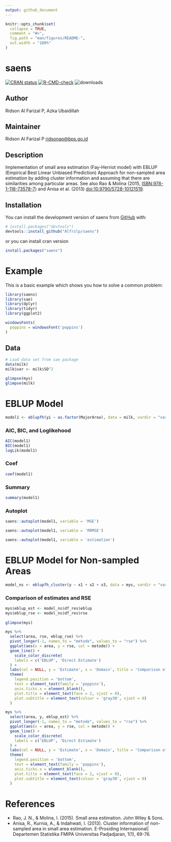 ```yaml
---
output: github_document
---
```


```r
knitr::opts_chunk$set(
  collapse = TRUE,
  comment = "#>",
  fig.path = "man/figures/README-",
  out.width = "100%"
)
```

# saens

<!-- badges: start -->

[![CRAN status](https://www.r-pkg.org/badges/version/saens)](https://CRAN.R-project.org/package=saens) [![R-CMD-check](https://github.com/Alfrzlp/sae-ns/actions/workflows/R-CMD-check.yaml/badge.svg)](https://github.com/Alfrzlp/sae-ns/actions/workflows/R-CMD-check.yaml) ![downloads](https://cranlogs.r-pkg.org/badges/grand-total/saens)

<!-- badges: end -->

## Author

Ridson Al Farizal P, Azka Ubaidillah

## Maintainer

Ridson Al Farizal P [ridsonap\@bps.go.id](mailto:ridsonap@bps.go.id)

## Description

Implementation of small area estimation (Fay-Herriot model) with EBLUP (Empirical Best Linear Unbiased Prediction) Approach for non-sampled area estimation by adding cluster information and assuming that there are similarities among particular areas. See also Rao & Molina (2015, <ISBN:978-1-118-73578-7>) and Anisa et al. (2013) <doi:10.9790/5728-10121519>.

## Installation

You can install the development version of saens from [GitHub](https://github.com/) with:

```r
# install.packages("devtools")
devtools::install_github("Alfrzlp/saens")
```

or you can install cran version

```r
install.packages("saens")
```

# Example

This is a basic example which shows you how to solve a common problem:

```r
library(saens)
library(sae)
library(dplyr)
library(tidyr)
library(ggplot2)

windowsFonts(
  poppins = windowsFont('poppins')
)
```

## Data

```r
# Load data set from sae package
data(milk)  
milk$var <- milk$SD^2

glimpse(mys)
glimpse(milk)
```

# EBLUP Model

```r
model1 <- eblupfh(yi ~ as.factor(MajorArea), data = milk, vardir = "var")
```

### AIC, BIC, and Loglikehood

```r
AIC(model1)
BIC(model1)
logLik(model1)
```

### Coef

```r
coef(model1)
```

### Summary

```r
summary(model1)
```

### Autoplot

```r
saens::autoplot(model1, variable = 'MSE')
```

```r
saens::autoplot(model1, variable = 'RRMSE')
```

```r
saens::autoplot(model1, variable = 'estimation')
```

# EBLUP Model for Non-sampled Areas

```r
model_ns <- eblupfh_cluster(y ~ x1 + x2 + x3, data = mys, vardir = "var", cluster = "clust")
```

### Comparison of estimates and RSE

```r
mys$eblup_est <- model_ns$df_res$eblup
mys$eblup_rse <- model_ns$df_res$rse
  
glimpse(mys)
```

```r
mys %>% 
  select(area, rse, eblup_rse) %>% 
  pivot_longer(-1, names_to = "metode", values_to = "rse") %>%
  ggplot(aes(x = area, y = rse, col = metode)) +
  geom_line() +
    scale_color_discrete(
    labels = c('EBLUP', 'Direct Estimate')
  ) +
  labs(col = NULL, y = 'Estimate', x = 'Domain', title = 'Comparison of RSE') +
  theme(
    legend.position = 'bottom',
    text = element_text(family = 'poppins'),
    axis.ticks.x = element_blank(),
    plot.title = element_text(face = 2, vjust = 0),
    plot.subtitle = element_text(colour = 'gray30', vjust = 0)
  )
```

```r
mys %>% 
  select(area, y, eblup_est) %>% 
  pivot_longer(-1, names_to = "metode", values_to = "rse") %>%
  ggplot(aes(x = area, y = rse, col = metode)) +
  geom_line() +
    scale_color_discrete(
    labels = c('EBLUP', 'Direct Estimate')
  ) +
  labs(col = NULL, y = 'Estimate', x = 'Domain', title = 'Comparison of Estimates') +
  theme(
    legend.position = 'bottom',
    text = element_text(family = 'poppins'),
    axis.ticks.x = element_blank(),
    plot.title = element_text(face = 2, vjust = 0),
    plot.subtitle = element_text(colour = 'gray30', vjust = 0)
  )
```

# References

-   Rao, J. N., & Molina, I. (2015). Small area estimation. John Wiley & Sons.
-   Anisa, R., Kurnia, A., & Indahwati, I. (2013). Cluster information of non-sampled area in small area estimation. E-Prosiding Internasional\| Departemen Statistika FMIPA Universitas Padjadjaran, 1(1), 69-76.
